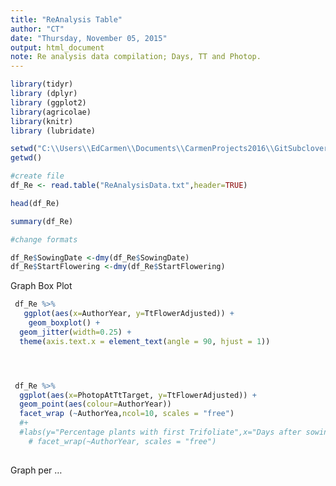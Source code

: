 ```yaml
---
title: "ReAnalysis Table"
author: "CT"
date: "Thursday, November 05, 2015"
output: html_document
note: Re analysis data compilation; Days, TT and Photop.
---
```


```r
library(tidyr)
library (dplyr)
library (ggplot2)
library(agricolae)
library(knitr)
library (lubridate)

```


```r
setwd("C:\\Users\\EdCarmen\\Documents\\CarmenProjects2016\\GitSubclover\\ReAnalysis")
getwd()

#create file
df_Re <- read.table("ReAnalysisData.txt",header=TRUE)

head(df_Re)

summary(df_Re)

#change formats 

df_Re$SowingDate <-dmy(df_Re$SowingDate)
df_Re$StartFlowering <-dmy(df_Re$StartFlowering)
```

Graph Box Plot 

```r


 df_Re %>%
   ggplot(aes(x=AuthorYear, y=TtFlowerAdjusted)) + 
    geom_boxplot() +
  geom_jitter(width=0.25) +
  theme(axis.text.x = element_text(angle = 90, hjust = 1))




 df_Re %>%
  ggplot(aes(x=PhotopAtTtTarget, y=TtFlowerAdjusted)) + 
  geom_point(aes(colour=AuthorYear)) 
  facet_wrap (~AuthorYea,ncol=10, scales = "free")
  #+
  #labs(y="Percentage plants with first Trifoliate",x="Days after sowing") +
    # facet_wrap(~AuthorYear, scales = "free")
  

```
Graph per ...


```rGraphFacetwrap



```




